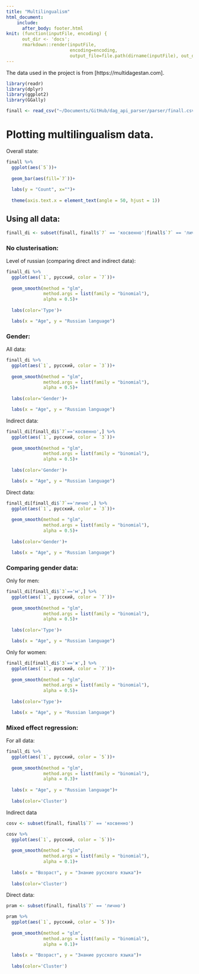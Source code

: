 ```yaml
---
title: "Multilingualism"
html_document:
    include:
      after_body: footer.html
knit: (function(inputFile, encoding) { 
      out_dir <- 'docs';
      rmarkdown::render(inputFile,
                        encoding=encoding, 
                        output_file=file.path(dirname(inputFile), out_dir, 'index.html')) })
---
```


The data used in the project is from [https://multidagestan.com]. 

```r
library(readr)
library(dplyr)
library(ggplot2)
library(GGally)

finall <- read_csv("~/Documents/GitHub/dag_api_parser/parser/finall.csv")
```

# Plotting multilingualism data. 

Overall state:

```r

finall %>%
  ggplot(aes(`5`))+
  
  geom_bar(aes(fill=`7`))+
  
  labs(y = "Count", x="")+ 
  
  theme(axis.text.x = element_text(angle = 50, hjust = 1))
```

## Using all data:


```r
finall_di <- subset(finall, finall$`7` == 'косвенно'|finall$`7` == 'лично')
```


### No clusterisation:

Level of russian (comparing direct and indirect data):

```r
finall_di %>%
  ggplot(aes(`1`, русский, color = `7`))+
  
  geom_smooth(method = "glm", 
              method.args = list(family = "binomial"),
              alpha = 0.5)+
  
  labs(color='Type')+

  labs(x = "Age", y = "Russian language")
```

### Gender:

All data:

```r
finall_di %>%
  ggplot(aes(`1`, русский, color = `3`))+
  
  geom_smooth(method = "glm", 
              method.args = list(family = "binomial"),
              alpha = 0.5)+
  
  labs(color='Gender')+

  labs(x = "Age", y = "Russian language")
```

Indirect data:

```r
finall_di[finall_di$`7`=='косвенно',] %>%
  ggplot(aes(`1`, русский, color = `3`))+
  
  geom_smooth(method = "glm", 
              method.args = list(family = "binomial"),
              alpha = 0.5)+
  
  labs(color='Gender')+

  labs(x = "Age", y = "Russian language")
```

Direct data: 

```r
finall_di[finall_di$`7`=='лично',] %>%
  ggplot(aes(`1`, русский, color = `3`))+
  
  geom_smooth(method = "glm", 
              method.args = list(family = "binomial"),
              alpha = 0.5)+
  
  labs(color='Gender')+

  labs(x = "Age", y = "Russian language")
```

### Comparing gender data:

Only for men:

```r
finall_di[finall_di$`3`=='м',] %>%
  ggplot(aes(`1`, русский, color = `7`))+
  
  geom_smooth(method = "glm", 
              method.args = list(family = "binomial"),
              alpha = 0.5)+
  
  labs(color='Type')+

  labs(x = "Age", y = "Russian language")
```

Only for women:

```r
finall_di[finall_di$`3`=='ж',] %>%
  ggplot(aes(`1`, русский, color = `7`))+
  
  geom_smooth(method = "glm", 
              method.args = list(family = "binomial"),
              alpha = 0.5)+
  
  labs(color='Type')+

  labs(x = "Age", y = "Russian language")
```

### Mixed effect regression:

For all data: 

```r
finall_di %>%
  ggplot(aes(`1`, русский, color = `5`))+
  
  geom_smooth(method = "glm", 
              method.args = list(family = "binomial"),
              alpha = 0.3)+
  
  labs(x = "Age", y = "Russian language")+
  
  labs(color='Cluster') 
```

Indirect data


```r
cosv <- subset(finall, finall$`7` == 'косвенно')

cosv %>%
  ggplot(aes(`1`, русский, color = `5`))+
  
  geom_smooth(method = "glm", 
              method.args = list(family = "binomial"),
              alpha = 0.1)+
  
  labs(x = "Возраст", y = "Знание русского языка")+
  
  labs(color='Cluster') 
```



Direct data:

```r

pram <- subset(finall, finall$`7` == 'лично')

pram %>%
  ggplot(aes(`1`, русский, color = `5`))+
  
  geom_smooth(method = "glm", 
              method.args = list(family = "binomial"),
              alpha = 0.1)+
  
  labs(x = "Возраст", y = "Знание русского языка")+
  
  labs(color='Cluster')

```

